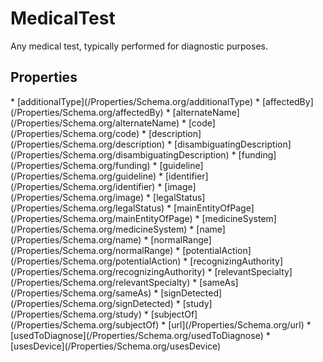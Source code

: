   
# MedicalTest

Any medical test, typically performed for diagnostic purposes.

## Properties

<Grid>
* [additionalType](/Properties/Schema.org/additionalType)
* [affectedBy](/Properties/Schema.org/affectedBy)
* [alternateName](/Properties/Schema.org/alternateName)
* [code](/Properties/Schema.org/code)
* [description](/Properties/Schema.org/description)
* [disambiguatingDescription](/Properties/Schema.org/disambiguatingDescription)
* [funding](/Properties/Schema.org/funding)
* [guideline](/Properties/Schema.org/guideline)
* [identifier](/Properties/Schema.org/identifier)
* [image](/Properties/Schema.org/image)
* [legalStatus](/Properties/Schema.org/legalStatus)
* [mainEntityOfPage](/Properties/Schema.org/mainEntityOfPage)
* [medicineSystem](/Properties/Schema.org/medicineSystem)
* [name](/Properties/Schema.org/name)
* [normalRange](/Properties/Schema.org/normalRange)
* [potentialAction](/Properties/Schema.org/potentialAction)
* [recognizingAuthority](/Properties/Schema.org/recognizingAuthority)
* [relevantSpecialty](/Properties/Schema.org/relevantSpecialty)
* [sameAs](/Properties/Schema.org/sameAs)
* [signDetected](/Properties/Schema.org/signDetected)
* [study](/Properties/Schema.org/study)
* [subjectOf](/Properties/Schema.org/subjectOf)
* [url](/Properties/Schema.org/url)
* [usedToDiagnose](/Properties/Schema.org/usedToDiagnose)
* [usesDevice](/Properties/Schema.org/usesDevice)
</Grid>

